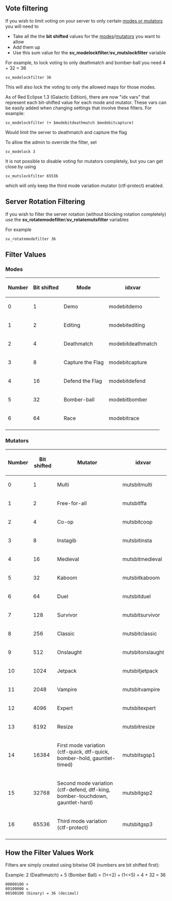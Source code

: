 == Vote filtering ==

If you wish to limit voting on your server to only certain [[GameModes_and_Mutators|modes or mutators]] you will need to
* Take all the the '''bit shifted''' values for the [[#Modes|modes]]/[[#Mutators|mutators]] you want to allow
* Add them up
* Use this sum value for the '''sv_modelockfilter'''/'''sv_mutslockfilter''' variable


For example, to lock voting to only deathmatch and bomber-ball you need 4 + 32 = 36
 sv_modelockfilter 36
This will also lock the voting to only the allowed maps for those modes.

As of Red Eclipse 1.3 (Galactic Edition), there are now "idx vars" that represent each bit-shifted value for each mode and mutator. These vars can be easily added when changing settings that involve these filters. For example:
 sv_modelockfilter (+ $modebitdeathmatch $modebitcapture)
Would limit the server to deathmatch and capture the flag


To allow the admin to override the filter, set
 sv_modelock 3


It is not possible to disable voting for mutators completely, but you can get close by using
 sv_mutslockfilter 65536
which will only keep the third mode variation mutator (ctf-protect) enabled.

== Server Rotation Filtering ==

If you wish to filter the server rotation (without blocking rotation completely) use the 
'''sv_rotatemodefilter'''/'''sv_rotatemutsfilter''' variables

For example
 sv_rotatemodefilter 36

== Filter Values ==

=== Modes ===

{| border=1 cellpadding="0" style="text-align:center"
! Number !! Bit shifted !! Mode !! idxvar
|-
| 0 || 1 || Demo || modebitdemo
|-
| 1 || 2 || Editing || modebitediting
|-
| 2 || 4 || Deathmatch || modebitdeathmatch
|-
| 3 || 8 || Capture the Flag || modebitcapture
|-
| 4 || 16 || Defend the Flag || modebitdefend
|-
| 5 || 32 || Bomber-ball || modebitbomber
|-
| 6 || 64 || Race || modebitrace
|-
|}

=== Mutators ===

{| border=1 cellpadding="0" style="text-align:center"
! Number !! Bit shifted !! Mutator !! idxvar
|-
| 0 || 1 || Multi || mutsbitmulti
|-
| 1 || 2 || Free-for-all || mutsbitffa
|-
| 2 || 4 || Co-op || mutsbitcoop
|-
| 3 || 8 || Instagib || mutsbitinsta
|-
| 4 || 16 || Medieval || mutsbitmedieval
|-    
| 5 || 32 || Kaboom || mutsbitkaboom
|-
| 6 || 64 || Duel || mutsbitduel
|-
| 7 || 128 || Survivor || mutsbitsurvivor
|-
| 8 || 256 || Classic || mutsbitclassic
|-
| 9 || 512 || Onslaught || mutsbitonslaught
|-
| 10 || 1024 || Jetpack || mutsbitjetpack
|-
| 11 || 2048 || Vampire || mutsbitvampire
|-
| 12 || 4096 || Expert || mutsbitexpert
|-
| 13 || 8192 || Resize || mutsbitresize
|-
| 14 || 16384 || First mode variation
(ctf-quick, dtf-quick, bomber-hold, gauntlet-timed)
|mutsbitsgsp1
|-
| 15 || 32768  || Second mode variation
(ctf-defend, dtf-king, bomber-touchdown, gauntlet-hard)
|mutsbitgsp2
|-
| 16 || 65536 || Third mode variation
(ctf-protect)
|mutsbitgsp3
|-
|}

== How the Filter Values Work ==

Filters are simply created using bitwise OR (numbers are bit shifted first):

Example: 2 (Deathmatch) + 5 (Bomber Ball) = (1<<2) + (1<<5) = 4 + 32 = 36
 00000100 +
 00100000 =
 00100100 (binary) = 36 (decimal)